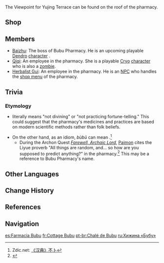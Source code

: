 {{Location Infobox
|image        = <gallery>
Bubu Pharmacy.png|In-game
Point of Interest Bubu Pharmacy Location.png|Map
</gallery>
|type         = Point of Interest
|region       = Liyue
|area         = Sea of Clouds
|subarea      = Liyue Harbor
}}
{{Location Intro|{{Lang|'''Bubu Pharmacy'''|zh=不卜庐|zh_rm=Bùbǔ-lú|zh_tl=Not-Divining Hut}}|description=<p>Bubu Pharmacy is renowned as the "finest pharmacy in all of [[Liyue]]". The pharmacy is known to be quite busy during and after the [[Lantern Rite]].</p>}}

The Viewpoint for Yujing Terrace can be found on the roof of the pharmacy.

==Shop==
{{Vendor|Herbalist Gui}}

==Members==
* [[Baizhu]]: The boss of Bubu Pharmacy. He is an upcoming playable [[Dendro]] [[character]] .
* [[Qiqi]]: An employee in the pharmacy. She is a playable [[Cryo]] [[character]] who is also a [[zombie]].
* [[Herbalist Gui]]: An employee in the pharmacy. He is an [[NPC]] who handles the [[#Shop|shop menu]] of the pharmacy.
<!--{| class="wikitable"
! Name !! Role !! Status
|-
|[[Baizhu]] || Boss || Active
|-
|[[Qiqi]] || Employee || Active
|-
|[[Herbalist Gui]] || Employee || Active
|}-->

==Trivia==
===Etymology===
* {{Lang|Bùbǔ|zh=不卜}} literally means "not divining" or "not practicing fortune-telling." This could suggest that the pharmacy's medicines and practices are based on modern scientific methods rather than folk beliefs.
* On the other hand, as an idiom, ''bùbǔ'' can mean {{Lang|"unpredictable"|zh=难料}}.<ref>Zdic.net: [https://www.zdic.net/hans/%E4%B8%8D%E5%8D%9C 《汉典》不卜]</ref>
** During the Archon Quest ''[[Farewell, Archaic Lord]]'', [[Paimon]] cites the Liyue proverb "All things are random, and... so how are you supposed to predict anything?" in the pharmacy.<ref>{{Ref/Quest|Guizhong (Archon Quest)}}</ref> This may be a reference to Bubu Pharmacy's name.

==Other Languages==
{{Other Languages
|en      = Bubu Pharmacy
|zhs     = 不卜庐
|zhs_rm  = Bùbǔ-lú
|zht     = 不卜廬
|zht_rm  = Bùbǔ-lú
|zh_tl   = Not-Divining Hut
|ja      = {{Rubi|不|ふ|卜|ぼく|廬|ろ}}
|ja_rm   = Fuboku-ro
|ja_tl   = Not-Divining Hut{{Sino|ja|zh}}
|ko      = {{tt|불복려|不卜廬}}
|ko_rm   = Bulbongnyeo
|ko_tl   = Not-Divining Hut{{Sino|ko|zh}}
|es      = Farmacia Bubu
|es_tl   = Bubu Pharmacy
|fr      = Cottage Bubu
|fr_tl   = Bubu Cottage
|ru      = Хижина «Бубу»
|ru_tl   = "Bubu" Hut
|th      = Bubu Pharmacy
|vi      = Nhà Thuốc Bubu
|vi_tl   = Bubu Pharmacy
|de      = Bubu-Hütte
|de_tl   = Bubu Hut
|id      = Bubu Pharmacy
|pt      = Chalé de Bubu
|pt_tl   = Chalet of Bubu
|tr      = Bubu Eczanesi
|tr_tl   = 
|it      = Farmacia Bubu
|it_tl   = 
}}

==Change History==
{{Change History|1.0}}

==References==
{{Reflist}}

==Navigation==
{{PoI Navbox|Liyue}}

[[es:Farmacia Bubu]]
[[fr:Cottage Bubu]]
[[pt-br:Chalé de Bubu]]
[[ru:Хижина «Бубу»]]